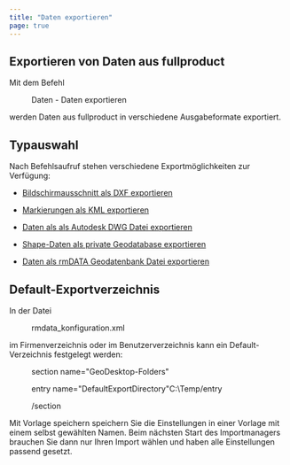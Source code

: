 ```yaml
---
title: "Daten exportieren"
page: true
---
```

## Exportieren von Daten aus  <Placeholder>fullproduct</Placeholder> 

Mit dem Befehl  <Menu>Daten - Daten exportieren</Menu>  werden Daten aus  <Placeholder>fullproduct</Placeholder> in verschiedene Ausgabeformate exportiert.

## Typauswahl
Nach Befehlsaufruf stehen verschiedene Exportm&#246;glichkeiten zur Verf&#252;gung:


- [Bildschirmausschnitt als DXF exportieren](../dxf-export/allgemein)

- [Markierungen als KML exportieren](../kml-export/allgemein)

- [Daten als als Autodesk DWG Datei exportieren](../dwg-export/allgemein)

- [Shape-Daten als private Geodatabase exportieren](../shape-export/allgemein)

- [Daten als rmDATA Geodatenbank Datei exportieren](../geodb3-export/allgemein)




## Default-Exportverzeichnis
In der Datei  <Menu>rmdata_konfiguration.xml</Menu>  im Firmenverzeichnis oder im Benutzerverzeichnis kann ein Default-Verzeichnis festgelegt werden:

 <Menu>  section name="GeoDesktop-Folders"</Menu> 
 <Menu>    entry name="DefaultExportDirectory"C:\Temp/entry</Menu> 
 <Menu>  /section</Menu> 



<Success>
Mit  <Border>Vorlage speichern</Border>  speichern Sie die Einstellungen in einer Vorlage mit einem selbst gew&#228;hlten Namen. Beim n&#228;chsten Start des Importmanagers brauchen Sie dann nur Ihren Import w&#228;hlen und haben alle Einstellungen passend gesetzt.
</Success>

